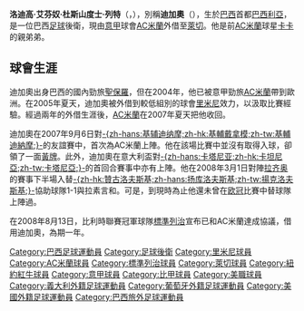 {{noteta
|G1=意甲
|G2=足球
|1=zh-hans:罗德里戈·伊弗拉诺·多斯桑托斯·莱特;zh-hant:洛迪高·艾芬奴·杜斯山度士·列特;
}}
{{Football player infobox
| playername = 迪加奧<br>Digão
| image = 
| fullname = 洛迪高·艾芬奴·杜斯山度士·列特
| englishfullname = Rodrigo Ifrano dos Santos Leite
| nickname =
| dateofbirth = {{birth date and age|1985|10|14}} 
| cityofbirth = [[巴西利亞|巴西利亞]]
| countryofbirth = {{BRA}}
| height = {{height|m=1.94}}
| currentclub = [[萊切足球會|萊切]]
| clubnumber = 5
| position = 中堅
| youthyears = 2003-2004<br/>2005
| youthclubs = [[聖保羅足球會|聖保羅]]<br/>[[AC米蘭|AC米蘭]]
| years = 2005-<br/>2005-07<br/>2008-09<br/>2009-2010<br/>2010<br/>2010-2011<br/>2011-2013
| years1 = 2005–2011 | clubs1 = [[AC米蘭|AC米蘭]] | caps1 = 1 | goals1 = 0
| years2 = 2005–2007 | clubs2 = → {{tsl|en|Rimini Calcio F.C.||里米尼}} | caps2 = 23 | goals2 = 0
| years3 = 2008–2009 | clubs3 = → [[標準列治|標準列治]] | caps3 = 1 | goals3 = 0
| years4 = 2009–2010 | clubs4 = → [[萊切足球俱樂部|萊切]] | caps4 = 2 | goals4 = 0
| years5 = 2010 | clubs5 = → [[克羅托內|克羅托內]]  | caps5 = 0 | goals5 = 0
| years6 = 2010–2011 | clubs6 = →[[彭拿費爾足球俱樂部|彭拿費爾]] | caps6 = 11 | goals6 = 0
| years7 = 2012–2013 | clubs7 = [[紐約紅牛|紐約紅牛]]  | caps7 = 0 | goals7 = 0
| totalcaps = 38 | totalgoals = 0
| nationalyears = 
| nationalteam = 
| nationalcaps(goals) = 
| pcupdate = 
| ntupdate = 
}}

'''洛迪高·艾芬奴·杜斯山度士·列特'''（{{lang-pt|'''Rodrigo Ifrano dos Santos Leite'''}}，{{bd|1985年|10月14日|catidx=Digao}}），別稱'''迪加奧'''（{{lang|pt|'''Digão'''}}），生於[[巴西|巴西]]首都[[巴西利亞|巴西利亞]]，是一位巴西[[足球|足球]]後衛，現由[[意甲|意甲]]球會[[AC米蘭|AC米蘭]]外借至[[萊切足球會|萊切]]。他是前[[AC米蘭|AC米蘭]]球星[[卡卡|卡卡]]的親弟弟。

==球會生涯==
迪加奧出身巴西的國內勁旅[[聖保羅足球會|聖保羅]]，但在2004年，他已被意甲勁旅[[AC米蘭|AC米蘭]]帶到歐洲。在2005年夏天，迪加奧被外借到較低組別的球會[[里米尼足球俱樂部|里米尼]]效力，以汲取比賽經驗。經過兩年的外借生涯後，[[AC米蘭|AC米蘭]]在2007年夏天把他收回。

迪加奧在2007年9月6日對[[基輔戴拿模|-{zh-hans:基辅迪纳摩;zh-hk:基輔戴拿模;zh-tw:基輔迪納摩;}-]]的友誼賽中，首次為AC米蘭上陣。他在該場比賽中並沒有取得入球，卻領了一面[[黃牌|黃牌]]。此外，迪加奧在意大利盃對[[卡塔尼亞足球俱樂部|-{zh-hans:卡塔尼亚;zh-hk:卡坦尼亞;zh-tw:卡塔尼亞;}-]]的首回合賽事中亦有上陣。他在2008年3月1日對陣[[拉素足球會|拉齐奥]]的賽事下半場入替[[马雷克·扬库洛夫斯基|-{zh-hk:贊古洛夫斯基;zh-hans:扬库洛夫斯基;zh-tw:揚克洛夫斯基;}-]]協助球隊1-1與拉素言和。可是，到現時為止他還未曾在[[欧洲冠军联赛|欧冠]]比賽中替球隊上陣過。

在2008年8月13日，比利時聯賽冠軍球隊[[標準列治|標準列治]]宣布已和AC米蘭達成協議，借用迪加奧，為期一年。

<!--{{AC米蘭}}-->

{{DEFAULTSORT:Digao}}
[[Category:巴西足球運動員|Category:巴西足球運動員]]
[[Category:足球後衛|Category:足球後衛]]
[[Category:里米尼球員|Category:里米尼球員]]
[[Category:AC米蘭球員|Category:AC米蘭球員]]
[[Category:標準列治球員|Category:標準列治球員]]
[[Category:萊切球員|Category:萊切球員]]
[[Category:紐約紅牛球員|Category:紐約紅牛球員]]
[[Category:意甲球員|Category:意甲球員]]
[[Category:比甲球員|Category:比甲球員]]
[[Category:美職球員|Category:美職球員]]
[[Category:義大利外籍足球運動員|Category:義大利外籍足球運動員]]
[[Category:葡萄牙外籍足球運動員|Category:葡萄牙外籍足球運動員]]
[[Category:美國外籍足球運動員|Category:美國外籍足球運動員]]
[[Category:巴西旅外足球運動員|Category:巴西旅外足球運動員]]